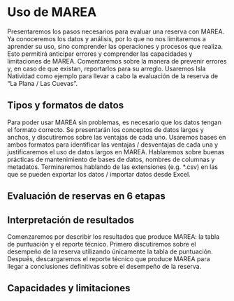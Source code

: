 # Uso de MAREA

Presentaremos los pasos necesarios para evaluar una reserva con MAREA. Ya conoceremos los datos y análisis, por lo que no nos limitaremos a aprender su uso, sino comprender las operaciones y procesos que realiza. Esto permitirá anticipar errores y comprender las capacidades y limitaciones de MAREA. Comentaremos sobre la manera de prevenir errores y, en caso de que existan, reportarlos para su arreglo. Usaremos Isla Natividad como ejemplo para llevar a cabo la evaluación de la reserva de “La Plana / Las Cuevas”.

## Tipos y formatos de datos

Para poder usar MAREA sin problemas, es necesario que los datos tengan el formato correcto. Se presentarán los conceptos de datos largos y anchos, y discutiremos sobre las ventajas de cada uno. Usaremos bases en ambos formatos para identificar las ventajas / desventajas de cada una y justificaremos el uso de datos largos en MAREA. Hablaremos sobre buenas prácticas de mantenimiento de bases de datos, nombres de columnas y metadatos. Terminaremos hablando de las extensiones (e.g. *.csv) en las que se pueden exportar los datos / importar datos desde Excel.

## Evaluación de reservas en 6 etapas

## Interpretación de resultados

Comenzaremos por describir los resultados que produce MAREA: la tabla de puntuación y el reporte técnico. Primero discutiremos sobre el desempeño de la reserva utilizando únicamente la tabla de puntuación. Después, descargaremos el reporte técnico que produce MAREA para llegar a conclusiones definitivas sobre el desempeño de la reserva.

## Capacidades y limitaciones